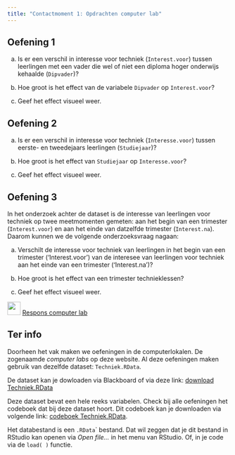 ```yaml
---
title: "Contactmoment 1: Opdrachten computer lab"
---
```


::: {.callout-tip icon=false}
## <i class="bi bi-journal-richtext"></i> Oefening 1

(a) Is er een verschil in interesse voor techniek (`Interest.voor`) tussen leerlingen met een vader die wel of niet een diploma hoger onderwijs kehaalde (`Dipvader`)?

(b) Hoe groot is het effect van de variabele `Dipvader` op `Interest.voor`?

(c) Geef het effect visueel weer.
:::

::: {.callout-tip icon=false}
## <i class="bi bi-journal-richtext"></i> Oefening 2

(a) Is er een verschil in interesse voor techniek (`Interesse.voor`) tussen eerste- en tweedejaars leerlingen (`Studiejaar`)?

(b) Hoe groot is het effect van `Studiejaar` op `Interesse.voor`?

(c) Geef het effect visueel weer.
:::

::: {.callout-tip icon=false}
## <i class="bi bi-journal-richtext"></i> Oefening 3

In het onderzoek achter de dataset is de interesse van leerlingen voor techniek op twee meetmomenten gemeten: aan het begin van een trimester (`Interest.voor`) en aan het einde van datzelfde trimester (`Interest.na`). Daarom kunnen we de volgende onderzoeksvraag nagaan:

(a) Verschilt de interesse voor techniek van leerlingen in het begin van een trimester (‘Interest.voor’) van de interesee van leerlingen voor techniek aan het einde van een trimester (‘Interest.na’)?

(b) Hoe groot is het effect van een trimester technieklessen?

(c) Geef het effect visueel weer.
:::

![](/images/icons/worked-example.png){width="30"} [Respons computer lab](/Contactmomenten/C1/Respons_C1.qmd) 

::: callout-note
## Ter info

Doorheen het vak maken we oefeningen in de computerlokalen. De zogenaamde *computer labs* op deze website. Al deze oefeningen maken gebruik van dezelfde dataset: `Techniek.RData`.

De dataset kan je dowloaden via Blackboard of via deze link: [download Techniek.RData](/Contactmomenten/Techniek.RData)

Deze dataset bevat een hele reeks variabelen. Check bij alle oefeningen het codeboek dat bij deze dataset hoort. Dit codeboek kan je downloaden via volgende link: [codeboek Techniek.RData](/Contacmomenten/Legende variabelen Techniek.pdf).

Het databestand is een `.RData`\` bestand. Dat wil zeggen dat je dit bestand in RStudio kan openen via *Open file...* in het menu van RStudio. Of, in je code via de `load( )` functie.
:::